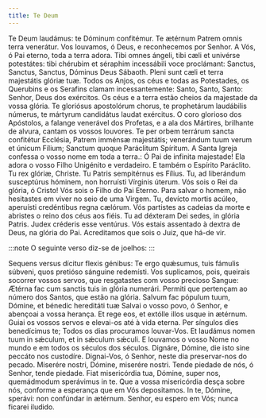 ```yaml
---
title: Te Deum
---
```


<div class="side-by-side not-content">
  <span>
    Te Deum laudámus: te Dóminum confitémur. Te ætérnum Patrem omnis terra
    venerátur.
  </span>
  <span>
    Vos louvamos, ó Deus, e reconhecemos por Senhor. A Vós, ó Pai eterno, toda a
    terra adora.
  </span>
  <span>
    Tibi omnes ángeli, tibi cæli et univérse potestátes: tibi chérubim et
    séraphim incessábili voce proclámant: Sanctus, Sanctus, Sanctus, Dóminus
    Deus Sábaoth. Pleni sunt cæli et terra majestátis glóriæ tuæ.
  </span>
  <span>
    Todos os Anjos, os céus e todas as Potestades, os Querubins e os Serafins
    clamam incessantemente: Santo, Santo, Santo: Senhor, Deus dos exércitos. Os
    céus e a terra estão cheios da majestade da vossa glória.
  </span>
  <span>
    Te gloriósus apostolórum chorus, te prophetárum laudábilis númerus, te
    mártyrum candidátus laudat exércitus.
  </span>
  <span>
    O coro glorioso dos Apóstolos, a falange venerável dos Profetas, e a ala dos
    Mártires, brilhante de alvura, cantam os vossos louvores.
  </span>
  <span>
    Te per orbem terrárum sancta confitétur Ecclésia, Patrem imménsæ majestátis;
    venerándum tuum verum et únicum Fílium; Sanctum quoque Paráclitum Spíritum.
  </span>
  <span>
    A Santa Igreja confessa o vosso nome em toda a terra.: Ó Pai de infinita
    majestade! Ela adora o vosso Filho Unigénito e verdadeiro. E também o
    Espírito Paráclito.
  </span>
  <span>
    Tu rex glóriæ, Christe. Tu Patris sempitérnus es Fílius. Tu, ad liberándum
    susceptúrus hóminem, non horruísti Vírginis úterum.
  </span>
  <span>
    Vós sois o Rei da glória, ó Cristo! Vós sois o Filho do Pai Eterno. Para
    salvar o homem, não hesitastes em viver no seio de uma Virgem.
  </span>
  <span>Tu, devícto mortis acúleo, aperuísti credéntibus regna cælórum.</span>
  <span>
    Vós partistes as cadeias da morte e abristes o reino dos céus aos fiéis.
  </span>
  <span>
    Tu ad déxteram Dei sedes, in glória Patris. Judex créderis esse ventúrus.
  </span>
  <span>
    Vós estais assentado à dextra de Deus, na glória do Pai. Acreditamos que
    sois o Juiz, que há-de vir.
  </span>
</div>

:::note
O seguinte verso diz-se de joelhos:
:::

<div class="side-by-side not-content">
  <span>
    Sequens versus dícitur flexis génibus: Te ergo quǽsumus, tuis fámulis
    súbveni, quos pretióso sánguine redemísti.
  </span>
  <span>
    Vos suplicamos, pois, queirais socorrer vossos servos, que resgatastes com
    vosso precioso Sangue:
  </span>
  <span>Ætérna fac cum sanctis tuis in glória numerári.</span>
  <span>Permiti que pertençam ao número dos Santos, que estão na glória.</span>
  <span>Salvum fac pópulum tuum, Dómine, et bénedic hereditáti tuæ</span>
  <span>Salvai o vosso povo, ó Senhor, e abençoai a vossa herança.</span>
  <span>Et rege eos, et extólle illos usque in ætérnum.</span>
  <span>Guiai os vossos servos e elevai-os até à vida eterna.</span>
  <span>Per síngulos dies benedícimus te;</span>
  <span>Todos os dias procuramos louvar-Vos.</span>
  <span>Et laudámus nomen tuum in sǽculum, et in sǽculum sǽculi.</span>
  <span>
    E louvamos o vosso Nome no mundo e em todos os séculos dos séculos.
  </span>
  <span>Dignáre, Dómine, die isto sine peccáto nos custodíre.</span>
  <span>Dignai-Vos, ó Senhor, neste dia preservar-nos do pecado.</span>
  <span>Miserére nostri, Dómine, miserére nostri.</span>
  <span>Tende piedade de nós, ó Senhor, tende piedade.</span>
  <span>
    Fiat misericórdia tua, Dómine, super nos, quemádmodum sperávimus in te.
  </span>
  <span>
    Que a vossa misericórdia desça sobre nós, conforme a esperança que em Vós
    depositamos.
  </span>
  <span>In te, Dómine, sperávi: non confúndar in ætérnum.</span>
  <span>Senhor, eu espero em Vós; nunca ficarei iludido.</span>
</div>
